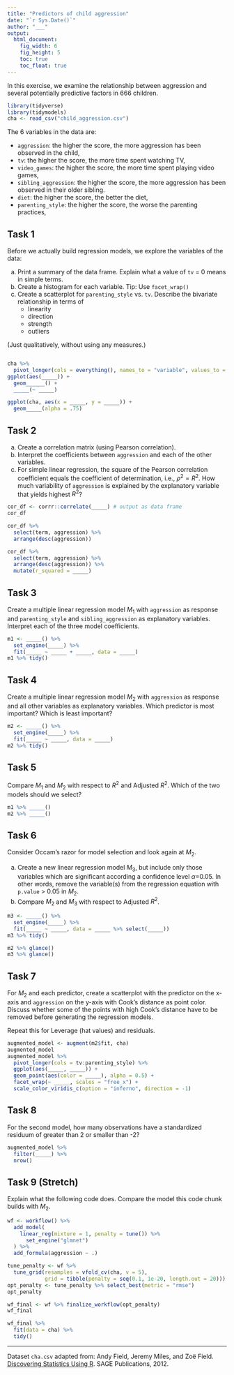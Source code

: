 ---
title: "Predictors of child aggression"
date: "`r Sys.Date()`"
author: "___"
output: 
  html_document:
    fig_width: 6
    fig_height: 5
    toc: true
    toc_float: true
---

In this exercise, we examine the relationship between aggression and several potentially predictive factors in 666 children. 

```{r setup, include=FALSE}
library(tidyverse)
library(tidymodels)
cha <- read_csv("child_aggression.csv")
```

The 6 variables in the data are:

- `aggression`: the higher the score, the more aggression has been observed in the child,
- `tv`: the higher the score, the more time spent watching TV,
- `video_games`: the higher the score, the more time spent playing video games,
- `sibling_aggression`: the higher the score, the more aggression has been observed in their older sibling.
- `diet`: the higher the score, the better the diet,
- `parenting_style`: the higher the score, the worse the parenting practices,

## Task 1

Before we actually build regression models, we explore the variables of the data: 

a. Print a summary of the data frame. Explain what a value of `tv` = 0 means in simple terms.
b. Create a histogram for each variable. Tip: Use `facet_wrap()`
c. Create a scatterplot for `parenting_style` vs. `tv`. Describe the bivariate relationship in terms of 
    - linearity
    - direction
    - strength
    - outliers

(Just qualitatively, without using any measures.)

```{r 1a}

```

```{r 1b, fig.width=8}
cha %>%
  pivot_longer(cols = everything(), names_to = "variable", values_to = "value") %>%
ggplot(aes(_____)) +
  geom______() +
  _____(~ _____)
```


```{r 1c}
ggplot(cha, aes(x = _____, y = _____)) +
  geom_____(alpha = .75)
```

## Task 2

a. Create a correlation matrix (using Pearson correlation). 
b. Interpret the coefficients between `aggression` and each of the other variables.
c. For simple linear regression, the square of the Pearson correlation coefficient equals the coefficient of determination, i.e., $\rho^2 = R^2$. How much variability of `aggression` is explained by the explanatory variable that yields highest $R^2$?

```{r 2-a}
cor_df <- corrr::correlate(_____) # output as data frame
cor_df
```

```{r 2-b}
cor_df %>%
  select(term, aggression) %>%
  arrange(desc(aggression))
```

```{r 2-c}
cor_df %>%
  select(term, aggression) %>%
  arrange(desc(aggression)) %>%
  mutate(r_squared = _____)
```

## Task 3

Create a multiple linear regression model $M_1$ with `aggression` as response and `parenting_style` and `sibling_aggression` as explanatory variables.
Interpret each of the three model coefficients.

```{r 3}
m1 <- _____() %>%
  set_engine(_____) %>%
  fit(_____ ~ _____ + _____, data = _____) 
m1 %>% tidy()
```

## Task 4

Create a multiple linear regression model $M_2$ with `aggression` as response and all other variables as explanatory variables.
Which predictor is most important? Which is least important?

```{r 4}
m2 <- _____() %>%
  set_engine(_____) %>%
  fit(_____ ~ _____, data = _____) 
m2 %>% tidy()
```
  
## Task 5

Compare $M_1$ and $M_2$ with respect to $R^2$ and Adjusted $R^2$. 
Which of the two models should we select?

```{r 5}
m1 %>% _____() 
m2 %>% _____() 
```

## Task 6

Consider Occam's razor for model selection and look again at $M_2$. 

a. Create a new linear regression model $M_3$, but include only those variables which are significant according a confidence level $\alpha$=0.05. 
In other words, remove the variable(s) from the regression equation with `p.value` > 0.05 in $M_2$. 
b. Compare $M_2$ and $M_3$ with respect to Adjusted $R^2$. 

```{r 6-a}
m3 <- _____() %>%
  set_engine(_____) %>%
  fit(_____ ~ _____, data = _____ %>% select(_____)) 
m3 %>% tidy()
```

```{r 6-b}
m2 %>% glance()
m3 %>% glance()
```

## Task 7

For $M_2$ and each predictor, create a scatterplot with the predictor on the x-axis and `aggression` on the y-axis with Cook's distance as point color. Discuss whether some of the points with high Cook's distance have to be removed before generating the regression models.

Repeat this for Leverage (hat values) and residuals.

```{r 7}
augmented_model <- augment(m2$fit, cha)
augmented_model
augmented_model %>%
  pivot_longer(cols = tv:parenting_style) %>%
  ggplot(aes(_____, _____)) +
  geom_point(aes(color = _____), alpha = 0.5) +
  facet_wrap(~ _____, scales = "free_x") +
  scale_color_viridis_c(option = "inferno", direction = -1) 
```

## Task 8

For the second model, how many observations have a standardized residuum of greater than 2 or smaller than -2?

```{r}
augmented_model %>%
  filter(_____) %>%
  nrow()
```

## Task 9 (Stretch)

Explain what the following code does. Compare the model this code chunk builds with $M_2$.

```{r lasso, eval = FALSE}
wf <- workflow() %>%
  add_model(
    linear_reg(mixture = 1, penalty = tune()) %>% 
      set_engine("glmnet")
  ) %>%
  add_formula(aggression ~ .)

tune_penalty <- wf %>%
  tune_grid(resamples = vfold_cv(cha, v = 5),
            grid = tibble(penalty = seq(0.1, 1e-20, length.out = 20)))
opt_penalty <- tune_penalty %>% select_best(metric = "rmse")
opt_penalty

wf_final <- wf %>% finalize_workflow(opt_penalty)
wf_final

wf_final %>%
  fit(data = cha) %>%
  tidy()
```


------

Dataset `cha.csv` adapted from: Andy Field, Jeremy Miles, and Zoë Field. [Discovering Statistics Using R](https://studysites.uk.sagepub.com/dsur/main.htm). SAGE Publications, 2012.